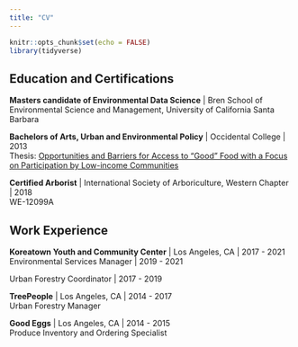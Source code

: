 ```yaml
---
title: "CV"
---
```


```r
knitr::opts_chunk$set(echo = FALSE)
library(tidyverse)
```

## Education and Certifications
**Masters candidate of Environmental Data Science** | Bren School of Environmental Science and Management, University of California Santa Barbara  

**Bachelors of Arts, Urban and Environmental Policy** | Occidental College | 2013  
  Thesis: [Opportunities and Barriers for Access to "Good" Food with a Focus on Participation by Low-income Communities](https://www.oxy.edu/sites/default/files/assets/UEP/Comps/2012/2013/Boyajian_Clarissa_All%20Bulk%20Everything.pdf)  

**Certified Arborist** | International Society of Arboriculture, Western Chapter | 2018  
WE-12099A


## Work Experience
**Koreatown Youth and Community Center** | Los Angeles, CA | 2017 - 2021  
  Environmental Services Manager | 2019 - 2021  
  
  Urban Forestry Coordinator | 2017 - 2019  

**TreePeople** | Los Angeles, CA | 2014 - 2017  
  Urban Forestry Manager  

**Good Eggs** | Los Angeles, CA | 2014 - 2015  
  Produce Inventory and Ordering Specialist  
  

